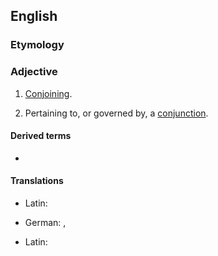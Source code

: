 ==English==

===Etymology===
{{suffix|en|conjunction|al}}

===Adjective===
{{en-adj|-}}

# [[conjoin|Conjoin]]ing.
# {{lb|en|linguistics}} Pertaining to, or governed by, a [[conjunction]].

====Derived terms====
* {{l|en|conjunctional clause}}

====Translations====
{{trans-top|conjoining}}
* Latin: {{t|la|conjunctionalis}}
{{trans-mid}}
{{trans-bottom}}

{{trans-top|pertaining to, or governed by, a conjunction}}
* German: {{t|de|bindewörtlich}}, {{t|de|konjunktional}}
{{trans-mid}}
* Latin: {{t|la|conjunctionalis}}
{{trans-bottom}}
